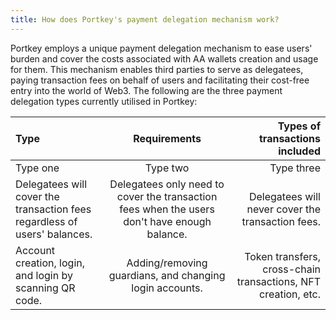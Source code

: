```yaml
---
title: How does Portkey's payment delegation mechanism work?
---
```


Portkey employs a unique payment delegation mechanism to ease users' burden and cover the costs associated with AA wallets creation and usage for them. This mechanism enables third parties to serve as delegatees, paying transaction fees on behalf of users and facilitating their cost-free entry into the world of Web3.
The following are the three payment delegation types currently utilised in Portkey:

|Type|Requirements|Types of transactions included|
|:------|:------:|------:|
|Type one|Type two|Type three|
|Delegatees will cover the transaction fees regardless of users' balances.|Delegatees only need to cover the transaction fees when the users don't have enough balance.|Delegatees will never cover the transaction fees.|
|Account creation, login, and login by scanning QR code.|Adding/removing guardians, and changing login accounts.|Token transfers, cross-chain transactions, NFT creation, etc.|
